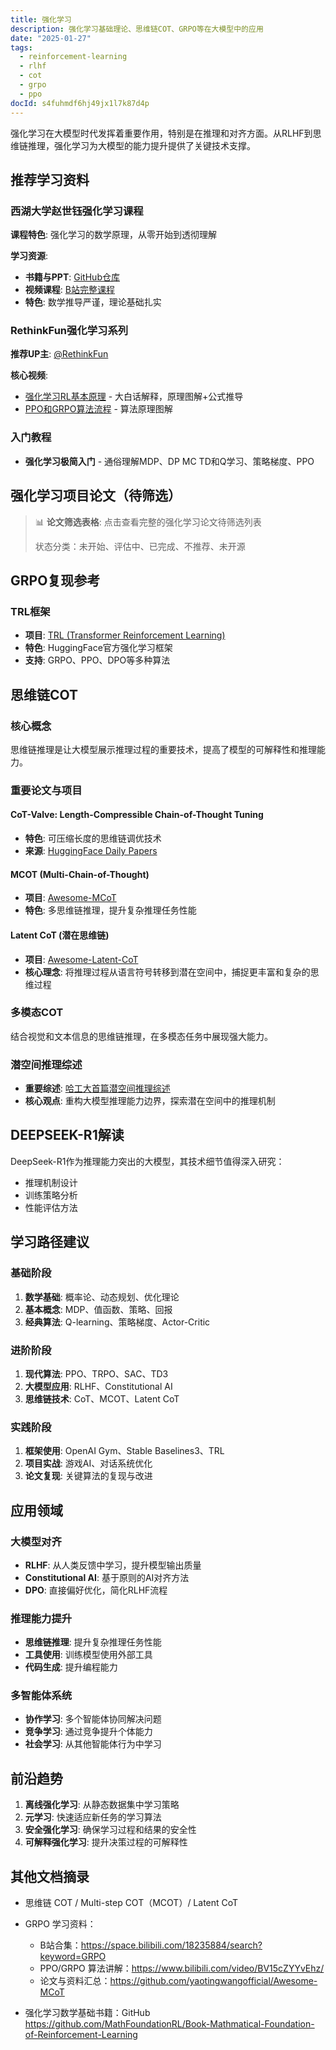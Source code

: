 ```yaml
---
title: 强化学习
description: 强化学习基础理论、思维链COT、GRPO等在大模型中的应用
date: "2025-01-27"
tags:
  - reinforcement-learning
  - rlhf
  - cot
  - grpo
  - ppo
docId: s4fuhmdf6hj49jx1l7k87d4p
---
```


强化学习在大模型时代发挥着重要作用，特别是在推理和对齐方面。从RLHF到思维链推理，强化学习为大模型的能力提升提供了关键技术支撑。

## 推荐学习资料

### 西湖大学赵世钰强化学习课程

**课程特色**: 强化学习的数学原理，从零开始到透彻理解

**学习资源**:

- **书籍与PPT**: [GitHub仓库](https://github.com/MathFoundationRL/Book-Mathmatical-Foundation-of-Reinforcement-Learning)
- **视频课程**: [B站完整课程](https://www.bilibili.com/video/BV1sd4y167NS/)
- **特色**: 数学推导严谨，理论基础扎实

### RethinkFun强化学习系列

**推荐UP主**: [@RethinkFun](https://space.bilibili.com/18235884/)

**核心视频**:

- [强化学习RL基本原理](https://www.bilibili.com/video/BV1rooaYVEk8/) - 大白话解释，原理图解+公式推导
- [PPO和GRPO算法流程](https://www.bilibili.com/video/BV15cZYYvEhz/) - 算法原理图解

### 入门教程

- **强化学习极简入门** - 通俗理解MDP、DP MC TD和Q学习、策略梯度、PPO

## 强化学习项目论文（待筛选）

> 📊 **论文筛选表格**: 点击查看完整的强化学习论文待筛选列表
>
> 状态分类：未开始、评估中、已完成、不推荐、未开源

## GRPO复现参考

### TRL框架

- **项目**: [TRL (Transformer Reinforcement Learning)](https://github.com/huggingface/trl)
- **特色**: HuggingFace官方强化学习框架
- **支持**: GRPO、PPO、DPO等多种算法

## 思维链COT

### 核心概念

思维链推理是让大模型展示推理过程的重要技术，提高了模型的可解释性和推理能力。

### 重要论文与项目

#### CoT-Valve: Length-Compressible Chain-of-Thought Tuning

- **特色**: 可压缩长度的思维链调优技术
- **来源**: [HuggingFace Daily Papers](https://huggingface.co/papers/date/2025-07-25)

#### MCOT (Multi-Chain-of-Thought)

- **项目**: [Awesome-MCoT](https://github.com/yaotingwangofficial/Awesome-MCoT)
- **特色**: 多思维链推理，提升复杂推理任务性能

#### Latent CoT (潜在思维链)

- **项目**: [Awesome-Latent-CoT](https://github.com/awesome-latent-cot)
- **核心理念**: 将推理过程从语言符号转移到潜在空间中，捕捉更丰富和复杂的思维过程

### 多模态COT

结合视觉和文本信息的思维链推理，在多模态任务中展现强大能力。

### 潜空间推理综述

- **重要综述**: [哈工大首篇潜空间推理综述](https://zhuanlan.zhihu.com/p/1930639357087298531)
- **核心观点**: 重构大模型推理能力边界，探索潜在空间中的推理机制

## DEEPSEEK-R1解读

DeepSeek-R1作为推理能力突出的大模型，其技术细节值得深入研究：

- 推理机制设计
- 训练策略分析
- 性能评估方法

## 学习路径建议

### 基础阶段

1. **数学基础**: 概率论、动态规划、优化理论
2. **基本概念**: MDP、值函数、策略、回报
3. **经典算法**: Q-learning、策略梯度、Actor-Critic

### 进阶阶段

1. **现代算法**: PPO、TRPO、SAC、TD3
2. **大模型应用**: RLHF、Constitutional AI
3. **思维链技术**: CoT、MCOT、Latent CoT

### 实践阶段

1. **框架使用**: OpenAI Gym、Stable Baselines3、TRL
2. **项目实战**: 游戏AI、对话系统优化
3. **论文复现**: 关键算法的复现与改进

## 应用领域

### 大模型对齐

- **RLHF**: 从人类反馈中学习，提升模型输出质量
- **Constitutional AI**: 基于原则的AI对齐方法
- **DPO**: 直接偏好优化，简化RLHF流程

### 推理能力提升

- **思维链推理**: 提升复杂推理任务性能
- **工具使用**: 训练模型使用外部工具
- **代码生成**: 提升编程能力

### 多智能体系统

- **协作学习**: 多个智能体协同解决问题
- **竞争学习**: 通过竞争提升个体能力
- **社会学习**: 从其他智能体行为中学习

## 前沿趋势

1. **离线强化学习**: 从静态数据集中学习策略
2. **元学习**: 快速适应新任务的学习算法
3. **安全强化学习**: 确保学习过程和结果的安全性
4. **可解释强化学习**: 提升决策过程的可解释性

## 其他文档摘录

- 思维链 COT / Multi-step COT（MCOT）/ Latent CoT

- GRPO 学习资料：
  - B站合集：https://space.bilibili.com/18235884/search?keyword=GRPO
  - PPO/GRPO 算法讲解：https://www.bilibili.com/video/BV15cZYYvEhz/
  - 论文与资料汇总：https://github.com/yaotingwangofficial/Awesome-MCoT
- 强化学习数学基础书籍：GitHub https://github.com/MathFoundationRL/Book-Mathmatical-Foundation-of-Reinforcement-Learning
